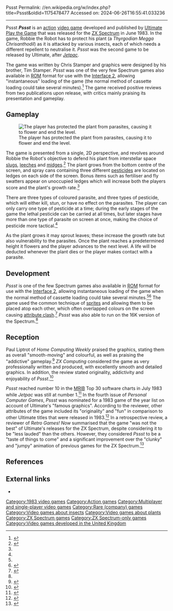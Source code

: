 Pssst
Permalink: //en.wikipedia.org/w/index.php?title=Pssst&oldid=1175478477
Accessed on: 2024-06-26T16:55:41.033236



------
Pssst
{{short description|1983 video game}}
{{distinguish|Psssssst|Pssst!}}
{{good article}}
{{see wt|the video game}}
{{Infobox video game
|title = Pssst
|image = Pssst-intro.png
|caption = Loading screen
|developer = [[Tim and Chris Stamper]]
|publisher = [[Ultimate Play the Game]]
|released = {{vgrelease|UK|June 1983}}
|genre = [[Action game|Action]]
|modes = [[Single-player video game|Single player]], [[Two-player video game|2 players]] [[Hotseat (multiplayer mode)|<small>(hotseat)</small>]]
|platforms = [[ZX Spectrum]]
}}
'''''Pssst''''' is an [[action game|action]] [[video game]] developed and published by [[Ultimate Play the Game]] that was released for the [[ZX Spectrum]] in June 1983. In the game, Robbie the Robot has to protect his plant (a ''Thyrgodian Megga Chrisanthodil'') as it is attacked by various insects, each of which needs a different repellent to neutralise it. ''Pssst'' was the second game to be released by Ultimate, after ''[[Jetpac]]''.

The game was written by Chris Stamper and graphics were designed by his brother, Tim Stamper. ''Pssst'' was one of the very few Spectrum games also available in [[read-only memory|ROM]] format for use with the [[ZX Interface 2|Interface 2]], allowing "instantaneous" loading of the game (the normal method of cassette loading could take several minutes).<ref name=interface>{{citation | last=Gilbert |first=John |title=Interface Games are Fast but not Furious |journal=[[Sinclair User]] |issue=24 |pages=54–55 |publisher=[[EMAP]] |date=March 1984 |url=https://archive.org/stream/sinclair-user-magazine-024/SinclairUser_024_Mar_1984#page/n53/mode/2up }}</ref> The game received positive reviews from two publications upon release, with critics mainly praising its presentation and gameplay. 

==Gameplay==
[[Image:Pssst_gameplay.png|thumb|left|The player has protected the plant from parasites, causing it to flower and end the level.]]

The game is presented from a single, 2D perspective, and revolves around Robbie the Robot's objective to defend his plant from interstellar space [[slug]]s, [[leech]]es and [[midge]]s.<ref name=play>{{citation | title=PSST is this the Ultimate? | journal=[[Personal Computer Games]] | date=June 1983 | issue=1 | page=5 | url=https://archive.org/stream/personalcomputergames-magazine-01/PersonalComputerGames_01#page/n6/mode/1up }}</ref> The plant grows from the bottom centre of the screen, and spray cans containing three different [[pesticide]]s are located on ledges on each side of the screen. Bonus items such as fertiliser and fly swatters appear on unoccupied ledges which will increase both the players score and the plant's growth rate.<ref name="HC" />

There are three types of coloured parasite, and three types of pesticide, which will either kill, stun, or have no effect on the parasites. The player can only carry one type of pesticide at a time; during the early stages of the game the lethal pesticide can be carried at all times, but later stages have more than one type of parasite on screen at once, making the choice of pesticide more tactical.<ref name="play" />

As the plant grows it may sprout leaves; these increase the growth rate but also vulnerability to the parasites. Once the plant reaches a predetermined height it flowers and the player advances to the next level. A life will be deducted whenever the plant dies or the player makes contact with a parasite.

==Development==
''Pssst '' is one of the few Spectrum games also available in [[read-only memory|ROM]] format for use with the [[ZX Interface 2|Interface 2]], allowing instantaneous loading of the game when the normal method of cassette loading could take several minutes.<ref name=interface/><ref>{{cite journal|title = ZX Interface 2 direct by mail|journal = Popular Computing Weekly|date = 6 October 1983|volume = 2|issue = 40|page = 1|url = https://archive.org/stream/popular-computing-weekly-1983-10-06/PopularComputing_Weekly_Issue_1983-10-06#page/n0/mode/2up|access-date = 30 September 2015}}</ref> The game used the common technique of [[Sprite (computer graphics)|sprites]] and allowing them to be placed atop each other, which often overlapped colours on the screen causing [[attribute clash]].<ref>{{cite journal|title=Game Design|journal=[[Crash (magazine)|Crash]]|publisher=[[Newsfield|Newsfield Publications]]|last=Stafford|first=Graham|date=June 1986|url=http://www.crashonline.org.uk/29/game_design.htm|access-date=22 August 2015}}</ref> ''Pssst'' was also able to run on the 16K version of the Spectrum.<ref name=play/>

==Reception==
{{Video game reviews
| rev1 = ''Home Computing Weekly''
| rev1Score = {{Rating|5|5}}<ref name=HC/>
| rev2 = ''[[Your Computer (British magazine)|Your Computer]]''
| rev2Score = {{Rating|4|5}}<ref name=YC>{{cite journal|title=Pssst|journal=Your Computer|date= August 1983|volume=3|issue=8|page=51|url=https://archive.org/details/YourComputer_198308|access-date=27 March 2016}}</ref>
| rev3 = ''ZX Computing''
| rev3Score = 27,5/30<ref name=ZXC />
| rev4 = ''[[Personal Computer News]]''
| rev4Score = {{Rating|4|5}}<ref name=pcw>{{cite journal|last1=Gerrard|first1=Mike|title=Pssst|journal=[[Personal Computer News]]|date=7 July 1983|volume=3|issue=18|page=51|url=http://everygamegoing.com/landing/mag_articles/pcn/html/018/personal_computer_news_018_gameplay_spectrum_16k_pssst.html|access-date=10 July 2017|archive-url=https://web.archive.org/web/20170709173711/http://everygamegoing.com/landing/mag_articles/pcn/html/018/personal_computer_news_018_gameplay_spectrum_16k_pssst.html|archive-date=9 July 2017|url-status=dead}}</ref>
}}

Paul Liptrot of ''Home Computing Weekly'' praised the graphics, stating them as overall "smooth-moving" and colourful, as well as praising the "addictive" gameplay.<ref name=HC>{{cite journal|last1=Liptrot|first1=Paul|title=Pssst review|journal=Home Computing Weekly|date=12 July 1983|issue=19|page=33|url=https://archive.org/stream/home-computing-weekly-019/Home_Computing_Weekly_019#page/n31/mode/2up|access-date=30 September 2015}}</ref> ''ZX Computing'' considered the game as very professionally written and produced, with excellently smooth and detailed graphics. In addition, the review stated originality, addictivity and enjoyability of ''Pssst''.<ref name=ZXC>{{cite journal|title=Pssst – Ultimate|journal=ZX Computing|date=October 1983|issue=10|page=21|url=https://gopherproxy.meulie.net/gopher.meulie.net/I/WorldofSpectrum/sinclair/magazines/ZXComputing/Issue8310/Pages/ZXComputing831000021.jpg|access-date=8 July 2017|archive-url=https://web.archive.org/web/20181125162542/https://gopherproxy.meulie.net/gopher.meulie.net/I/WorldofSpectrum/sinclair/magazines/ZXComputing/Issue8310/Pages/ZXComputing831000021.jpg|archive-date=25 November 2018|url-status=dead}}</ref>

''Pssst'' reached number 10 in the [[Media Research Information Bureau|MRIB]] Top 30 software charts in July 1983 while ''Jetpac'' was still at number 1.<ref name='pcncharts11aug'>{{cite magazine |title=Top Thirty|magazine=Personal Computer News|issue=23|publisher=VNU|date=11 August 1983|page=8|url=https://archive.org/details/PersonalComputerNews/PersonalComputerNews023-17Aug1983/page/n11|access-date=15 September 2023}}</ref> In the fourth issue of ''Personal Computer Games'', ''Pssst'' was nominated for a 1983 game of the year list on account of Ultimate's "famous graphics". According to the reviewer, other attributes of the game included its "originality" and "fun" in comparison to other Ultimate titles that were released in 1983.<ref>{{cite journal|title=Search hots up for game of 1983|journal=Personal Computer Games|url=https://archive.org/stream/personalcomputergames-magazine-04/PersonalComputerGames_04#page/n23/mode/2up/search/pssst|date=September 1983|issue=4|page=25|access-date=30 September 2015}}</ref> In a retrospective review, a reviewer of ''Retro Games! Now'' summarised that the game "was not the best" of Ultimate's releases for the ZX Spectrum, despite considering it to be "less lauded" than the others. However, they considered ''Pssst'' to be a "taste of things to come" and a significant improvement over the "clunky" and "jumpy" animation of previous games for the ZX Spectrum.<ref name="spec">{{cite web|title = Pssst – retrospective review|url = http://www.retrogamesnow.co.uk/pssst-for-the-zx-spectrum-an-ultimate-review/|publisher = Retrogameshow|access-date = 30 September 2015|date = 16 August 2011}}</ref>

==References==
{{reflist}}

==External links==
* {{WoS game|id=0009401}}

{{Ultimate Play the Game}}

[[Category:1983 video games]]
[[Category:Action games]]
[[Category:Multiplayer and single-player video games]]
[[Category:Rare (company) games]]
[[Category:Video games about insects]]
[[Category:Video games about plants]]
[[Category:ZX Spectrum games]]
[[Category:ZX Spectrum-only games]]
[[Category:Video games developed in the United Kingdom]]